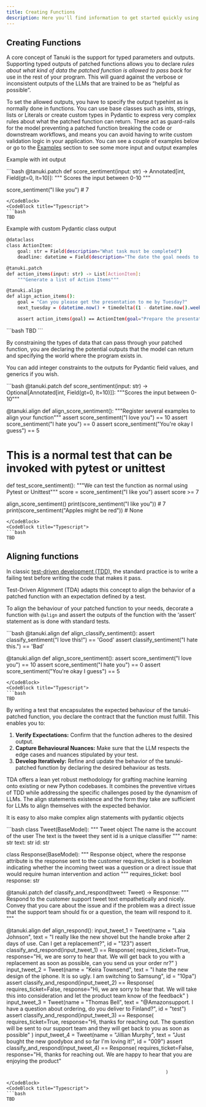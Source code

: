 ```yaml
---
title: Creating Functions
description: Here you'll find information to get started quickly using Tanuki.
---
```



## Creating Functions

A core concept of Tanuki is the support for typed parameters and outputs. Supporting typed outputs of patched functions allows you to declare *rules about what kind of data the patched function is allowed to pass back* for use in the rest of your program. This will guard against the verbose or inconsistent outputs of the LLMs that are trained to be as “helpful as possible”.

To set the allowed outputs, you have to specify the output typehint as is normally done in functions. You can use base classes such as ints, strings, lists or Literals or create custom types in Pydantic to express very complex rules about what the patched function can return. These act as guard-rails for the model preventing a patched function breaking the code or downstream workflows, and means you can avoid having to write custom validation logic in your application. You can see a couple of examples below or go to the [Examples](placeholder_url) section to see some more input and output examples

Example with int output

<CodeBlocks>
  <CodeBlock title="Python">
  ```bash
  @tanuki.patch
  def score_sentiment(input: str) -> Annotated[int, Field(gt=0, lt=10)]:
    """
    Scores the input between 0-10
    """

  score_sentiment("I like you") # 7
  ```
  </CodeBlock>
  <CodeBlock title="Typescript">
  ```bash
  TBD
  ```
  </CodeBlock>

</CodeBlocks>

Example with custom Pydantic class output
<CodeBlocks>
  <CodeBlock title="Python">
  ```bash
  @dataclass
  class ActionItem:
      goal: str = Field(description="What task must be completed")
      deadline: datetime = Field(description="The date the goal needs to be achieved")

  @tanuki.patch
  def action_items(input: str) -> List[ActionItem]:
      """Generate a list of Action Items"""

  @tanuki.align
  def align_action_items():
      goal = "Can you please get the presentation to me by Tuesday?"
      next_tuesday = (datetime.now() + timedelta((1 - datetime.now().weekday() + 7) % 7)).replace(hour=0, minute=0, second=0, microsecond=0)

      assert action_items(goal) == ActionItem(goal="Prepare the presentation", deadline=next_tuesday)
  ```
  </CodeBlock>
  <CodeBlock title="Typescript">
  ```bash
  TBD
  ```
  </CodeBlock>

</CodeBlocks>

By constraining the types of data that can pass through your patched function, you are declaring the potential outputs that the model can return and specifying the world where the program exists in.

You can add integer constraints to the outputs for Pydantic field values, and generics if you wish.

<CodeBlocks>
  <CodeBlock title="Python">
  ```bash
  @tanuki.patch
  def score_sentiment(input: str) -> Optional[Annotated[int, Field(gt=0, lt=10)]]:
      """Scores the input between 0-10"""

  @tanuki.align
  def align_score_sentiment():
      """Register several examples to align your function"""
      assert score_sentiment("I love you") == 10
      assert score_sentiment("I hate you") == 0
      assert score_sentiment("You're okay I guess") == 5

  # This is a normal test that can be invoked with pytest or unittest
  def test_score_sentiment():
      """We can test the function as normal using Pytest or Unittest"""
      score = score_sentiment("I like you") 
      assert score >= 7


  align_score_sentiment()
  print(score_sentiment("I like you")) # 7
  print(score_sentiment("Apples might be red")) # None
  ```
  </CodeBlock>
  <CodeBlock title="Typescript">
  ```bash
  TBD
  ```
  </CodeBlock>

</CodeBlocks>



## Aligning functions

In classic [test-driven development (TDD)](https://en.wikipedia.org/wiki/Test-driven_development), the standard practice is to write a failing test before writing the code that makes it pass. 

Test-Driven Alignment (TDA) adapts this concept to align the behavior of a patched function with an expectation defined by a test.

To align the behaviour of your patched function to your needs, decorate a function with `@align` and assert the outputs of the function with the ‘assert’ statement as is done with standard tests.

<CodeBlocks>
  <CodeBlock title="Python">
  ```bash
  @tanuki.align 
  def align_classify_sentiment(): 
      assert classify_sentiment("I love this!") == 'Good' 
      assert classify_sentiment("I hate this.") == 'Bad'

  @tanuki.align
  def align_score_sentiment():
      assert score_sentiment("I love you") == 10
      assert score_sentiment("I hate you") == 0
      assert score_sentiment("You're okay I guess") == 5
  ```
  </CodeBlock>
  <CodeBlock title="Typescript">
  ```bash
  TBD
  ```
  </CodeBlock>

</CodeBlocks>


By writing a test that encapsulates the expected behaviour of the tanuki-patched function, you declare the contract that the function must fulfill. This enables you to:

1. **Verify Expectations:** Confirm that the function adheres to the desired output. 
2. **Capture Behavioural Nuances:** Make sure that the LLM respects the edge cases and nuances stipulated by your test.
3. **Develop Iteratively:** Refine and update the behavior of the tanuki-patched function by declaring the desired behaviour as tests.

TDA offers a lean yet robust methodology for grafting machine learning onto existing or new Python codebases. It combines the preventive virtues of TDD while addressing the specific challenges posed by the dynamism of LLMs. The align statements existence and the form they take are sufficient for LLMs to align themselves with the expected behavior.

It is easy to also make complex align statements with pydantic objects

<CodeBlocks>
  <CodeBlock title="Python">
  ```bash
  class Tweet(BaseModel):
      """
      Tweet object
      The name is the account of the user
      The text is the tweet they sent
      id is a unique classifier
      """
      name: str
      text: str
      id: str

  class Response(BaseModel):
      """
      Response object, where the response attribute is the response sent to the customer
      requires_ticket is a boolean indicating whether the incoming tweet was a question or a direct issue
      that would require human intervention and action
      """
      requires_ticket: bool 
      response: str 

  @tanuki.patch
  def classify_and_respond(tweet: Tweet) -> Response:
      """
      Respond to the customer support tweet text empathetically and nicely. 
      Convey that you care about the issue and if the problem was a direct issue that the support team should fix or a question, the team will respond to it. 
      """

  @tanuki.align
  def align_respond():
      input_tweet_1 = Tweet(name = "Laia Johnson",
                            text = "I really like the new shovel but the handle broke after 2 days of use. Can I get a replacement?",
                            id = "123")
      assert classify_and_respond(input_tweet_1) == Response(
                                                              requires_ticket=True, 
                                                              response="Hi, we are sorry to hear that. We will get back to you with a replacement as soon as possible, can you send us your order nr?"
                                                              )
      input_tweet_2 = Tweet(name = "Keira Townsend",
                            text = "I hate the new design of the iphone. It is so ugly. I am switching to Samsung",
                            id = "10pa")
      assert classify_and_respond(input_tweet_2) == Response(
                                                              requires_ticket=False, 
                                                              response="Hi, we are sorry to hear that. We will take this into consideration and let the product team know of the feedback"
                                                              )
      input_tweet_3 = Tweet(name = "Thomas Bell",
                            text = "@Amazonsupport. I have a question about ordering, do you deliver to Finland?",
                            id = "test")
      assert classify_and_respond(input_tweet_3) == Response(
                                                              requires_ticket=True, 
                                                              response="Hi, thanks for reaching out. The question will be sent to our support team and they will get back to you as soon as possible"
                                                              )
      input_tweet_4 = Tweet(name = "Jillian Murphy",
                            text = "Just bought the new goodybox and so far I'm loving it!",
                            id = "009")
      assert classify_and_respond(input_tweet_4) == Response(
                                                              requires_ticket=False, 
                                                              response="Hi, thanks for reaching out. We are happy to hear that you are enjoying the product"

                                                              )
  ```
  </CodeBlock>
  <CodeBlock title="Typescript">
  ```bash
  TBD
  ```
  </CodeBlock>

</CodeBlocks>
